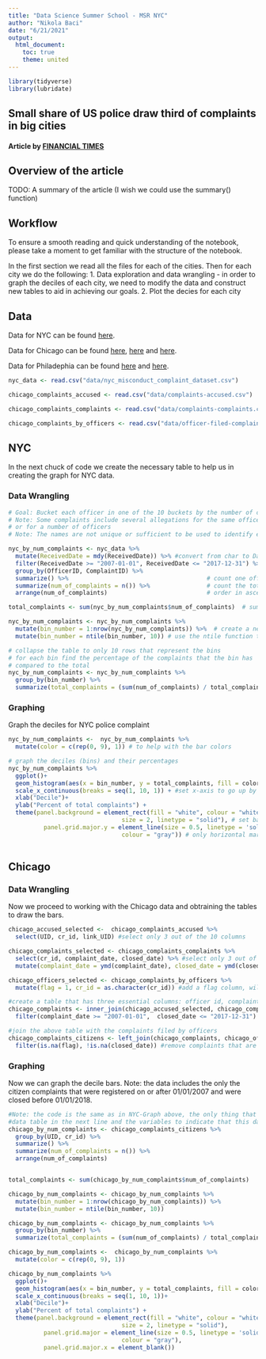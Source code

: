 ---
title: "Data Science Summer School - MSR NYC"
author: "Nikola Baci"
date: "6/21/2021"
output: 
  html_document:
    toc: true
    theme: united
---

```{r setup}
library(tidyverse)
library(lubridate)
```

## Small share of US police draw third of complaints in big cities
#### Article by [FINANCIAL TIMES](https://www.ft.com/content/141182fc-7727-4af8-a555-5418fa46d09e)

## Overview of the article
TODO: A summary of the article (I wish we could use the summary() function)

## Workflow
To ensure a smooth reading and quick understanding of the notebook, please take a
moment to get familiar with the structure of the notebook.

In the first section we read all the files for each of the cities.
Then for each city we do the following:
1. Data exploration and data wrangling - in order to graph the deciles of each city, we need to 
modify the data and construct new tables to aid in achieving our goals.
2. Plot the decies for each city

## Data

Data for NYC can be found [here](https://github.com/new-york-civil-liberties-union/NYPD-Misconduct-Complaint-Database-Updated).

Data for Chicago can be found [here](https://github.com/invinst/chicago-police-data/blob/master/data/unified_data/complaints/complaints-accused.csv.gz), [here](https://github.com/invinst/chicago-police-data/blob/master/data/unified_data/complaints/complaints-complaints.csv.gz) and [here](https://github.com/invinst/chicago-police-data/blob/master/data/unified_data/complaints/officer-filed-complaints__2017-09.csv.gz).

Data for Philadephia can be found [here]() and [here]().

```{r Data}
nyc_data <- read.csv("data/nyc_misconduct_complaint_dataset.csv")

chicago_complaints_accused <- read.csv("data/complaints-accused.csv")

chicago_complaints_complaints <- read.csv("data/complaints-complaints.csv")

chicago_complaints_by_officers <- read.csv("data/officer-filed-complaints__2017-09.csv")

```

## NYC 

In the next chuck of code we create the necessary table to help us in creating the 
graph for NYC data.

### Data Wrangling
```{r NYC-Data-Wrangling, warning=FALSE}

# Goal: Bucket each officer in one of the 10 buckets by the number of complaints.
# Note: Some complaints include several allegations for the same officer
# or for a number of officers
# Note: The names are not unique or sufficient to be used to identify each officer.

nyc_by_num_complaints <- nyc_data %>%
  mutate(ReceivedDate = mdy(ReceivedDate)) %>% #convert from char to Date type
  filter(ReceivedDate >= "2007-01-01", ReceivedDate <= "2017-12-31") %>%  # get only the period between 2007-2017
  group_by(OfficerID, ComplaintID) %>%
  summarize() %>%                                       # count one officer per complaint 
  summarize(num_of_complaints = n()) %>%                # count the total complaints per officer
  arrange(num_of_complaints)                            # order in ascending order

total_complaints <- sum(nyc_by_num_complaints$num_of_complaints)  # sum of all complaints, used to obtain the percents for each bin

nyc_by_num_complaints <- nyc_by_num_complaints %>%
  mutate(bin_number = 1:nrow(nyc_by_num_complaints)) %>%  # create a new column to place the bin number 1 to 10
  mutate(bin_number = ntile(bin_number, 10)) # use the ntile function to put rows in the right bins

# collapse the table to only 10 rows that represent the bins
# for each bin find the percentage of the complaints that the bin has
# compared to the total
nyc_by_num_complaints <- nyc_by_num_complaints %>%
  group_by(bin_number) %>%
  summarize(total_complaints = (sum(num_of_complaints) / total_complaints) * 100)
```
### Graphing
Graph the deciles for NYC police complaint

```{r NYC-Graph}

nyc_by_num_complaints <-  nyc_by_num_complaints %>%
  mutate(color = c(rep(0, 9), 1)) # to help with the bar colors

# graph the deciles (bins) and their percentages
nyc_by_num_complaints %>%
  ggplot()+
  geom_histogram(aes(x = bin_number, y = total_complaints, fill = color), stat="identity", show.legend = F)+
  scale_x_continuous(breaks = seq(1, 10, 1)) + #set x-axis to go up by 1
  xlab("Decile")+
  ylab("Percent of total complaints") +
  theme(panel.background = element_rect(fill = "white", colour = "white",
                                size = 2, linetype = "solid"), # set background to white
          panel.grid.major.y = element_line(size = 0.5, linetype = 'solid',
                                colour = "gray")) # only horizontal marks
  
```

## Chicago 

### Data Wrangling
Now we proceed to working with the Chicago data and obtraining the tables to
draw the bars.

```{r Chicago-Data-Wrangling}

chicago_accused_selected <-  chicago_complaints_accused %>%
  select(UID, cr_id, link_UID) #select only 3 out of the 10 columns

chicago_complaints_selected <- chicago_complaints_complaints %>%
  select(cr_id, complaint_date, closed_date) %>% #select only 3 out of the 11 columns
  mutate(complaint_date = ymd(complaint_date), closed_date = ymd(closed_date)) #turn char dates to Date-types

chicago_officers_selected <- chicago_complaints_by_officers %>%
  mutate(flag = 1, cr_id = as.character(cr_id)) #add a flag column, will help in keeping only the citizens complaints

#create a table that has three essential columns: officer id, complaint id, and data of complaint
chicago_complaints <- inner_join(chicago_accused_selected, chicago_complaints_selected, by="cr_id") %>%
  filter(complaint_date >= "2007-01-01",  closed_date <= "2017-12-31") #choose only period 2007-2017

#join the above table with the complaints filed by officers
chicago_complaints_citizens <- left_join(chicago_complaints, chicago_officers_selected, by="cr_id")%>%
  filter(is.na(flag), !is.na(closed_date)) #remove complaints that are done by officers or that are not closed yet

```
### Graphing
Now we can graph the decile bars. 
Note: the data includes the only the citizen complaints that were registered on or after
01/01/2007 and were closed before 01/01/2018.

```{r Explore Chicago-Graph}
#Note: the code is the same as in NYC-Graph above, the only thing that changes is the
#data table in the next line and the variables to indicate that this data is for Chicago.
chicago_by_num_complaints <- chicago_complaints_citizens %>%
  group_by(UID, cr_id) %>%
  summarize() %>%
  summarize(num_of_complaints = n()) %>% 
  arrange(num_of_complaints)


total_complaints <- sum(chicago_by_num_complaints$num_of_complaints)  

chicago_by_num_complaints <- chicago_by_num_complaints %>%
  mutate(bin_number = 1:nrow(chicago_by_num_complaints)) %>%  
  mutate(bin_number = ntile(bin_number, 10))

chicago_by_num_complaints <- chicago_by_num_complaints %>%
  group_by(bin_number) %>%
  summarize(total_complaints = (sum(num_of_complaints) / total_complaints) * 100)

chicago_by_num_complaints <-  chicago_by_num_complaints %>%
  mutate(color = c(rep(0, 9), 1))

chicago_by_num_complaints %>%
  ggplot()+
  geom_histogram(aes(x = bin_number, y = total_complaints, fill = color), stat="identity", show.legend = F)+
  scale_x_continuous(breaks = seq(1, 10, 1))+
  xlab("Decile")+
  ylab("Percent of total complaints") +
  theme(panel.background = element_rect(fill = "white", colour = "white",
                                size = 2, linetype = "solid"),
          panel.grid.major = element_line(size = 0.5, linetype = 'solid',
                                colour = "gray"),
          panel.grid.major.x = element_blank())
```



